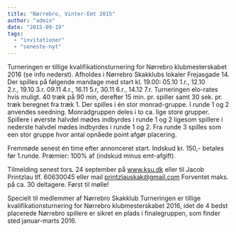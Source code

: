 ```yaml
---
title: "Nørrebro, Vinter-Emt 2015"
author: "admin"
date: "2015-09-19"
tags: 
  - "invitationer"
  - "seneste-nyt"
---
```


Turneringen er tillige kvalifikationsturnering for Nørrebro klubmesterskabet 2016 (se info nederst). Afholdes i Nørrebro Skakklubs lokaler Frejasgade 14. Der spilles på følgende mandage med start kl. 19.00: 05.10 1.r., 12.10 2.r., 19.10 3.r. 09.11 4.r., 16.11 5.r, 30.11 6.r., 14.12 7.r. Turneringen elo-rates hvis muligt. 40 træk på 90 min, derefter 15 min. pr. spiller samt 30 sek. pr. træk beregnet fra træk 1. Der spilles i én stor monrad-gruppe. I runde 1 og 2 anvendes seedning. Monradgruppen deles i to ca. lige store grupper. Spillere i øverste halvdel mødes indbyrdes i runde 1 og 2 ligesom spillere i nederste halvdel mødes indbyrdes i runde 1 og 2. Fra runde 3 spilles som een stor gruppe hvor antal opnåede point afgør placering.

Fremmøde senest én time efter annonceret start. Indskud kr. 150,- betales før 1.runde. Præmier: 100% af (indskud minus emt-afgift).

Tilmelding senest tors. 24 september på www.ksu.dk eller til Jacob Printzlau tlf. 60630045 eller mail printzlauskak@gmail.com Forventet maks. på ca. 30 deltagere. Først til mølle!

Specielt til medlemmer af Nørrebro Skakklub Turneringen er tillige kvalifikationsturnering for Nørrebro klubmesterskabet 2016, idet de 4 bedst placerede Nørrebro spillere er sikret en plads i finalegruppen, som finder sted januar-marts 2016.
